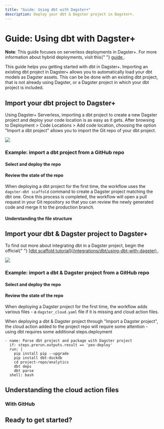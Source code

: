```yaml
---
title: "Guide: Using dbt with Dagster+"
description: Deploy your dbt & Dagster project in Dagster+.
---
```


# Guide: Using dbt with Dagster+

<Note>
  <strong>Note</strong>: This guide focuses on serverless deployments in
  Dagster+. For more information about hybrid deployments, visit this{" "}
  <a href="/dagster-plus/deployment/hybrid#hybrid-deployments-in-dagster">
    guide
  </a>
  .
</Note>

This guide helps you getting started with dbt in Dagster+. Importing an existing dbt project in Dagster+ allows you to automatically load your dbt models as Dagster assets. This can be be done with an existing dbt project, that is not already using Dagster, or a Dagster project in which your dbt project is included.

## Import your dbt project to Dagster+

Using Dagster+ Serverless, importing a dbt project to create a new Dagster project and deploy your code location is as easy as it gets. After browsing to Deployment > Code Locations > Add code location, choosing the option "Import a dbt project" allows you to import the Git repo of your dbt project.

<!--
![Import a dbt project in Dagster+](/images/integrations/dbt/using-dbt-with-dagster-plus/import_dbt_project.png)
-->

<Image
src="/images/integrations/dbt/using-dbt-with-dagster-plus/import_dbt_project.png"
width={2248}
height={1530}
/>

### Example: import a dbt project from a GitHub repo

[//]: <> "TODO: Add screenshot of Dagster+"

#### Select and deploy the repo

#### Review the state of the repo

When deploying a dbt project for the first time, the workflow uses the `dagster-dbt scaffold` command to create a Dagster project matching the dbt one. Once this process is completed, the workflow will open a pull request in your Git repository so that you can review the newly generated code and merge it to the production branch.

[//]: <> "TODO: Add example of the pull request?"

#### Understanding the file structure

[//]: <> "TODO: Add file structure as code and concrete example"

## Import your dbt & Dagster project to Dagster+

<Note>
  To find out more about integrating dbt in a Dagster project, begin the
  official{" "}
  <a href="/integrations/dbt/using-dbt-with-dagster">
    [dbt scaffold tutorial](/integrations/dbt/using-dbt-with-dagster)
  </a>
  .
</Note>

<!--
![Import a dbt project in Dagster+](/images/integrations/dbt/using-dbt-with-dagster-plus/import_dagster_project.png)
-->

<Image
src="/images/integrations/dbt/using-dbt-with-dagster-plus/import_dagster_project.png"
width={2248}
height={1000}
/>

### Example: import a dbt & Dagster project from a GitHub repo

[//]: <> "TODO: Add screenshot of Dagster+"

#### Select and deploy the repo

#### Review the state of the repo

When deploying a Dagster project for the first time, the workflow adds various files - a `dagster_cloud.yaml` file if it is missing and cloud action files.

[//]: <> "TODO: Add examples of files"

When deploying a dbt & Dagster project through "Import a Dagster project", the cloud action added to the project repo will require some attention - using dbt requires some additional steps.deployment

[//]: <> "TODO: Add the steps as described in Dag Uni"

```
- name: Parse dbt project and package with Dagster project
  if: steps.prerun.outputs.result == 'pex-deploy'
  run: |
    pip install pip --upgrade
    pip install dbt-duckdb
    cd project-repo/analytics
    dbt deps
    dbt parse
  shell: bash
```

[//]: <> "TODO: Add the steps for GitLab as well"

## Understanding the cloud action files

### With GitHub

## Ready to get started?

[//]: <> "TODO: Include reference to dbt course in Dagster University"
